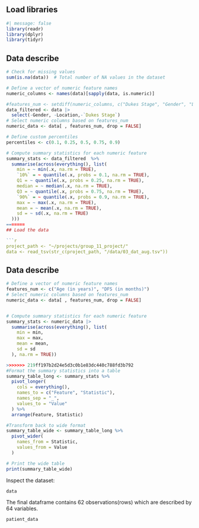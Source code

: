 ## Load libraries

```r
#| message: false
library(readr)
library(dplyr)
library(tidyr)
```

## Data describe

```r

# Check for missing values
sum(is.na(data))  # Total number of NA values in the dataset

```

```r
# Define a vector of numeric feature names
numeric_columns <- names(data)[sapply(data, is.numeric)]

#features_num <- setdiff(numeric_columns, c("Dukes Stage", "Gender", "Location"))
data_filtered <- data |>
  select(-Gender, -Location,-`Dukes Stage`)
# Select numeric columns based on features_num
numeric_data <- data[ , features_num, drop = FALSE]

# Define custom percentiles
percentiles <- c(0.1, 0.25, 0.5, 0.75, 0.9)

# Compute summary statistics for each numeric feature
summary_stats <- data_filtered  %>%
  summarise(across(everything(), list(
    min = ~ min(.x, na.rm = TRUE),
    `10%` = ~ quantile(.x, probs = 0.1, na.rm = TRUE),
    Q1 = ~ quantile(.x, probs = 0.25, na.rm = TRUE),
    median = ~ median(.x, na.rm = TRUE),
    Q3 = ~ quantile(.x, probs = 0.75, na.rm = TRUE),
    `90%` = ~ quantile(.x, probs = 0.9, na.rm = TRUE),
    max = ~ max(.x, na.rm = TRUE),
    mean = ~ mean(.x, na.rm = TRUE),
    sd = ~ sd(.x, na.rm = TRUE)
  )))
=======
## Load the data

```r
project_path <- "~/projects/group_11_project/"
data <- read_tsv(str_c(project_path, "/data/03_dat_aug.tsv"))
```

## Data describe

```r
# Define a vector of numeric feature names
features_num <- c("Age (in years)", "DFS (in months)")
# Select numeric columns based on features_num
numeric_data <- data[ , features_num, drop = FALSE]


# Compute summary statistics for each numeric feature
summary_stats <- numeric_data |>
  summarise(across(everything(), list(
    min = min,
    max = max,
    mean = mean,
    sd = sd
  ), na.rm = TRUE))

>>>>>>> 219ff197b2d24e5d3c0b1e83dc440c788fd3b792
#Format the summary statistics into a table
summary_table_long <- summary_stats %>%
  pivot_longer(
    cols = everything(),
    names_to = c("Feature", "Statistic"),
    names_sep = "_",
    values_to = "Value"
  ) %>%
  arrange(Feature, Statistic)

#Transform back to wide format
summary_table_wide <- summary_table_long %>%
  pivot_wider(
    names_from = Statistic,
    values_from = Value
  )

# Print the wide table
print(summary_table_wide)
```

Inspect the dataset:

```r
data
```

The final dataframe contains 62 observations(rows) which are described by 64 variables.

```r
patient_data
```
